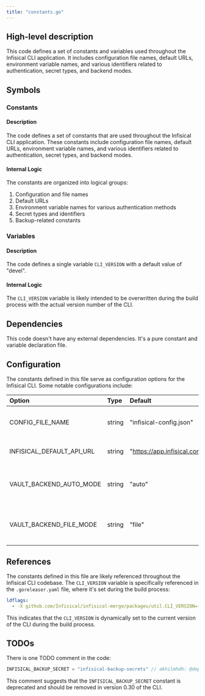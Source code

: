 ```yaml
---
title: "constants.go"
---
```


## High-level description
This code defines a set of constants and variables used throughout the Infisical CLI application. It includes configuration file names, default URLs, environment variable names, and various identifiers related to authentication, secret types, and backend modes.

## Symbols

### Constants
#### Description
The code defines a set of constants that are used throughout the Infisical CLI application. These constants include configuration file names, default URLs, environment variable names, and various identifiers related to authentication, secret types, and backend modes.

#### Internal Logic
The constants are organized into logical groups:
1. Configuration and file names
2. Default URLs
3. Environment variable names for various authentication methods
4. Secret types and identifiers
5. Backup-related constants

### Variables
#### Description
The code defines a single variable `CLI_VERSION` with a default value of "devel".

#### Internal Logic
The `CLI_VERSION` variable is likely intended to be overwritten during the build process with the actual version number of the CLI.

## Dependencies
This code doesn't have any external dependencies. It's a pure constant and variable declaration file.

## Configuration
The constants defined in this file serve as configuration options for the Infisical CLI. Some notable configurations include:

| Option | Type | Default | Description |
|:-------|:-----|:--------|:------------|
| CONFIG_FILE_NAME | string | "infisical-config.json" | Name of the Infisical configuration file |
| INFISICAL_DEFAULT_API_URL | string | "https://app.infisical.com/api" | Default API URL for Infisical |
| VAULT_BACKEND_AUTO_MODE | string | "auto" | Identifier for automatic vault backend mode |
| VAULT_BACKEND_FILE_MODE | string | "file" | Identifier for file-based vault backend mode |

## References
The constants defined in this file are likely referenced throughout the Infisical CLI codebase. The `CLI_VERSION` variable is specifically referenced in the `.goreleaser.yaml` file, where it's set during the build process:

```yaml
ldflags:
  - -X github.com/Infisical/infisical-merge/packages/util.CLI_VERSION={{ .Version }}
```

This indicates that the `CLI_VERSION` is dynamically set to the current version of the CLI during the build process.

## TODOs
There is one TODO comment in the code:

```go
INFISICAL_BACKUP_SECRET = "infisical-backup-secrets" // akhilmhdh: @depreciated remove in version v0.30
```

This comment suggests that the `INFISICAL_BACKUP_SECRET` constant is deprecated and should be removed in version 0.30 of the CLI.
